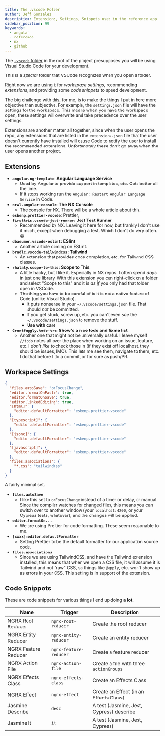 ```yaml
---
title: The .vscode Folder
author: Jeff Gonzalez
description: Extensions, Settings, Snippets used in the reference app
sidebar_position: 99
keywords:
  - angular
  - reference
  - nx
  - github
---
```



<AuthorBlurb
  github="jeffrygonzalez"
  fullName="Jeff Gonzalez"
  description="The VSCode Folder"
  created="10/13/2022"
/>

The [`.vscode` folder](https://github.com/hypertheory-reference/angular/tree/main/.vscode) in the root of the project presupposes you will be using Visual Studio Code for your development.

This is a _special_ folder that VSCode recognizes when you open a folder.

Right now we are using it for _workspace settings_, recommending _extensions_, and providing some _code snippets_ to speed development.

The big challenge with this, for me, is to make the things I put in here more objective than subjective. For example, the `settings.json` file will have the settings for the workspace. This means when you have the workspace open, these settings will overwrite and take precedence over the user settings.

Extensions are another matter all together, since when the user opens the repo, any extensions that are listed in the `extensions.json` file that the user doesn't currently have installed will cause Code to notify the user to install the recommended extensions. _Unfortunately_ these _don't_ go away when the user opens another project.

## Extensions

- **`angular.ng-template`: Angular Language Service**
  - Used by Angular to provide support in templates, etc. Gets better all the time.
  - If it stops working run the `Angular: Restart Angular Language Service` in Code.
- **`nrwl.angular-console`: The NX Console**
  - The console for NX. There will be a whole article about this.
- **`esbenp.prettier-vscode`**: Prettier,
- **`firsttris.vscode-jest-runner`: Jest Test Runner**
  - Recommended by NX. Leaving it here for now, but frankly I don't use it much, except when debugging a test. Which I don't do very often. :grin:
- **`dbaeumer.vscode-eslint`: ESlint**
  - Another article coming on ESLint.
- **`bradlc.vscode-tailwindcss`: Tailwind**
  - An extension that provides code completion, etc. for Tailwind CSS classes.
- **`rhalaly.scope-to-this`: Scope to This**
  - A little hacky, but I like it. Especially in NX repos. I often spend _days_ in just one library. With this extension you can right-click on a folder and select "Scope to this" and it is _as if_ you only had that folder open in VSCode.
  - The thing you have to be careful of is it is not a native feature of Code (unlike Visual Studio).
    - It puts nonsense in your `~/.vscode/settings.json` file. That should _not_ be committed.
    - If you get stuck, screw up, etc. you can't even _see_ the `~/.vscode/settings.json` to remove the stuff.
    - **Use with care**
- **`Gruntfuggly.todo-tre`: Show's a nice todo and fixme list**
  - Another one that might not be universally useful. I leave myself `//todo` notes all over the place when working on an issue, feature, etc. I _don't like_ to check those in (if they exist off localhost, they should be issues, IMO). This lets me see them, navigate to them, etc. I do that before I do a commit, or for sure as push/PR.

## Workspace Settings

```json
{
  "files.autoSave": "onFocusChange",
  "editor.formatOnPaste": true,
  "editor.formatOnSave": true,
  "editor.linkedEditing": true,
  "[html]": {
    "editor.defaultFormatter": "esbenp.prettier-vscode"
  },
  "[typescript]": {
    "editor.defaultFormatter": "esbenp.prettier-vscode"
  },
  "[jsonc]": {
    "editor.defaultFormatter": "esbenp.prettier-vscode"
  },
  "[javascript]": {
    "editor.defaultFormatter": "esbenp.prettier-vscode"
  },
  "files.associations": {
    "*.css": "tailwindcss"
  }
}
```

A fairly minimal set.

- **`files.autoSave`**
  - I like this set to `onFocusChange` instead of a timer or delay, or manual. Since the compiler watches for changed files, this means you can switch over to another window (your `localhost:4200`, or your Cypress tests, whatever), and the changes will be applied.
- **`editor.formatOn...`**
  - We are using Prettier for code formatting. These seem reasonable to me.
- **`[xxxx]:editor.defaultFormatter`**
  - Setting Prettier to be the default formatter for our application source code.
- **`files.associations`**
  - Since we are using TailwindCSS, and have the Tailwind extension installed, this means that when we open a CSS file, it will assume it is Tailwind and not "raw" CSS, so things like `@apply`, etc. won't show up as errors in your CSS. This setting is in support of the extension.

## Code Snippets

These are code snippets for various things I end up doing **a lot**.

| Name                 | Trigger                | Description                              |
| -------------------- | ---------------------- | ---------------------------------------- |
| NGRX Root Reducer    | `ngrx-root-reducer`    | Create the root reducer                  |
| NGRX Entity Reducer  | `ngrx-entity-reducer`  | Create an entity reducer                 |
| NGRX Feature Reducer | `ngrx-feature-reducer` | Create a feature reducer                 |
| NGRX Action File     | `ngrx-action-file`     | Create a file with three `actionGroups`  |
| NGRX Effects Class   | `ngrx-effects-class`   | Create an Effects Class                  |
| NGRX Effect          | `ngrx-effect`          | Create an Effect (in an Effects Class)   |
| Jasmine Describe     | `desc`                 | A test (Jasmine, Jest, Cypress) describe |
| Jasmine It           | `it`                   | A test (Jasmine, Jest, Cypress)          |
